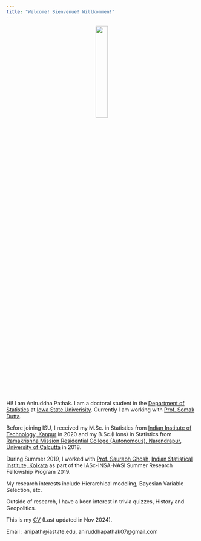 ```yaml
---
title: "Welcome! Bienvenue! Willkommen!"
---
```


<p align="center">
  <img width="25%" height="25%" src="A.jpg">
</p>

Hi! I am Aniruddha Pathak. I am a doctoral student in the [Department of Statistics](https://www.stat.iastate.edu/) at [Iowa State Univerisity](https://www.iastate.edu/). Currently I am working with [Prof. Somak Dutta](https://faculty.sites.iastate.edu/somakd/).

Before joining ISU, I received my M.Sc. in Statistics from [Indian Institute of Technology, Kanpur](https://www.iitk.ac.in/) in 2020 and my B.Sc.(Hons) in Statistics from [Ramakrishna Mission Residential College (Autonomous), Narendrapur](https://rkmrc.in/), [University of Calcutta](https://www.caluniv.ac.in/) in 2018.

During Summer 2019, I worked with [Prof. Saurabh Ghosh](https://www.isical.ac.in/~saurabh/), [Indian Statistical Institute, Kolkata](https://www.isical.ac.in/) as part of the IASc-INSA-NASI Summer Research Fellowship Program 2019.

My research interests include Hierarchical modeling, Bayesian Variable Selection, etc.

Outside of research, I have a keen interest in trivia quizzes, History and Geopolitics.

This is my [CV](APathak_CV.pdf) (Last updated in Nov 2024).

Email : anipath@iastate.edu, aniruddhapathak07@gmail.com
